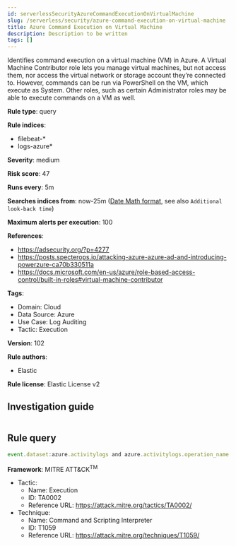 ```yaml
---
id: serverlessSecurityAzureCommandExecutionOnVirtualMachine
slug: /serverless/security/azure-command-execution-on-virtual-machine
title: Azure Command Execution on Virtual Machine
description: Description to be written
tags: []
---
```


<div id="azure-command-execution-on-virtual-machine"></div>

Identifies command execution on a virtual machine (VM) in Azure. A Virtual Machine Contributor role lets you manage virtual machines, but not access them, nor access the virtual network or storage account they’re connected to. However, commands can be run via PowerShell on the VM, which execute as System. Other roles, such as certain Administrator roles may be able to execute commands on a VM as well.

**Rule type**: query

**Rule indices**: 

* filebeat-*
* logs-azure*

**Severity**: medium

**Risk score**: 47

**Runs every**: 5m

**Searches indices from**: now-25m ([Date Math format](((ref))/common-options.html#date-math), see also <DocLink id="serverlessSecurityRulesUiCreate" section="set-the-rules-schedule">`Additional look-back time`</DocLink>)

**Maximum alerts per execution**: 100

**References**: 

* https://adsecurity.org/?p=4277
* https://posts.specterops.io/attacking-azure-azure-ad-and-introducing-powerzure-ca70b330511a
* https://docs.microsoft.com/en-us/azure/role-based-access-control/built-in-roles#virtual-machine-contributor

**Tags**: 

* Domain: Cloud
* Data Source: Azure
* Use Case: Log Auditing
* Tactic: Execution

**Version**: 102

**Rule authors**: 

* Elastic

**Rule license**: Elastic License v2

## Investigation guide

```markdown

```

## Rule query

```js
event.dataset:azure.activitylogs and azure.activitylogs.operation_name:"MICROSOFT.COMPUTE/VIRTUALMACHINES/RUNCOMMAND/ACTION" and event.outcome:(Success or success)

```

**Framework**: MITRE ATT&CK<sup>TM</sup>

* Tactic:
    * Name: Execution
    * ID: TA0002
    * Reference URL: https://attack.mitre.org/tactics/TA0002/
* Technique:
    * Name: Command and Scripting Interpreter
    * ID: T1059
    * Reference URL: https://attack.mitre.org/techniques/T1059/

